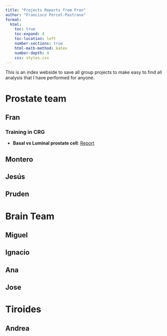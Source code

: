 ---
title: "Projects Reports from Fran"
author: "Francisco Porcel-Pastrana"
format:
  html:
    toc: true
    toc-expand: 4
    toc-location: left
    number-sections: true
    html-math-method: katex
    number-depth: 4
    css: styles.css
---

This is an index webside to save all group projects to make easy to find all analysis that I have performed for anyone.


# Prostate team

## Fran

### Training in CRG

- **Basal vs Luminal prostate cell**: [Report](https://lecrop.github.io/RNAseq-prostate-cells-Basal-vs-Luminal/)

## Montero

## Jesús

## Pruden

# Brain Team

## Miguel

## Ignacio

## Ana

## Jose

# Tiroides

## Andrea












